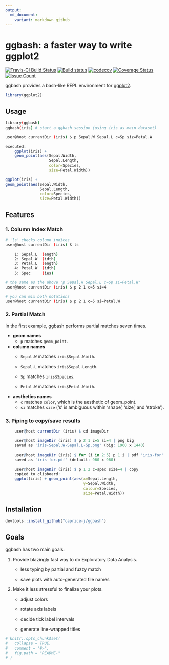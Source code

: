 ```yaml
---
output:
  md_document:
    variant: markdown_github
---
```


<!-- README.md is generated from README.Rmd. Please edit that file -->

# ggbash: a faster way to write ggplot2

[![Travis-CI Build Status](https://travis-ci.org/caprice-j/ggbash.svg?branch=master)](https://travis-ci.org/caprice-j/ggbash)
[![Build status](https://ci.appveyor.com/api/projects/status/vfia7i1hfowhpqhs?svg=true)](https://ci.appveyor.com/project/caprice-j/ggbash)
[![codecov](https://codecov.io/gh/caprice-j/ggbash/branch/master/graph/badge.svg)](https://codecov.io/gh/caprice-j/ggbash)
[![Coverage Status](https://coveralls.io/repos/github/caprice-j/ggbash/badge.svg)](https://coveralls.io/github/caprice-j/ggbash)
[![Issue Count](https://codeclimate.com/github/caprice-j/ggbash/badges/issue_count.svg)](https://codeclimate.com/github/caprice-j/ggbash)


ggbash provides a bash-like REPL environment for [ggplot2](https://github.com/tidyverse/ggplot2).

```r
library(ggplot2)
```

## Usage

```bash
library(ggbash)
ggbash(iris) # start a ggbash session (using iris as main dataset)
```

```bash
user@host currentDir (iris) $ p Sepal.W Sepal.L c=Sp siz=Petal.W
```


```r
executed:
    ggplot(iris) +
    geom_point(aes(Sepal.Width,
                   Sepal.Length,
                   color=Species,
                   size=Petal.Width))
```


```r
ggplot(iris) +
geom_point(aes(Sepal.Width,
               Sepal.Length,
               color=Species,
               size=Petal.Width))
```


## Features

### 1. Column Index Match

```bash
# 'ls' checks column indices
user@host currentDir (iris) $ ls

    1: Sepal.L  (ength)
    2: Sepal.W  (idth)
    3: Petal.L  (ength)
    4: Petal.W  (idth)    	
    5: Spec     (ies)

# the same as the above 'p Sepal.W Sepal.L c=Sp si=Petal.W'
user@host currentDir (iris) $ p 2 1 c=5 si=4

# you can mix both notations
user@host currentDir (iris) $ p 2 1 c=5 si=Petal.W
```

### 2. Partial Match

In the first example, ggbash performs partial matches seven times.

* __geom names__
    + `p` matches `geom_point`.

* __column names__
    + `Sepal.W` matches `iris$Sepal.Width`.
  
    + `Sepal.L` matches `iris$Sepal.Length`.
  
    + `Sp` matches `iris$Species`.
    
    + `Petal.W` matches `iris$Petal.Width`.

* __aesthetics names__
    + `c` matches `color`, which is the aesthetic of geom_point.
    + `si` matches `size` ('s' is ambiguous within 'shape', 'size', and 'stroke').

### 3. Piping to copy/save results

```r
    user@host currentDir (iris) $ cd imageDir

    user@host imageDir (iris) $ p 2 1 c=5 si=4 | png big
    saved as 'iris-Sepal.W-Sepal.L-Sp.png' (big: 1960 x 1440)
    
    user@host imageDir (iris) $ for (i in 2:5) p 1 i | pdf 'iris-for'
    saved as 'iris-for.pdf' (default: 960 x 960)
    
    user@host imageDir (iris) $ p 1 2 c=spec size=4 | copy
    copied to clipboard:
    ggplot(iris) + geom_point(aes(x=Sepal.Length,
                                  y=Sepal.Width,
                                  colour=Species,
                                  size=Petal.Width))
```

## Installation
```r
devtools::install_github("caprice-j/ggbash")
```


## Goals

ggbash has two main goals:

1. Provide blazingly fast way to do Exploratory Data Analysis.

    + less typing by partial and fuzzy match

    + save plots with auto-generated file names

2. Make it less stressful to finalize your plots.

    + adjust colors

    + rotate axis labels

    + decide tick label intervals

    + generate line-wrapped titles

```r
# knitr::opts_chunk$set(
#   collapse = TRUE,
#   comment = "#>",
#   fig.path = "README-"
# )
```
